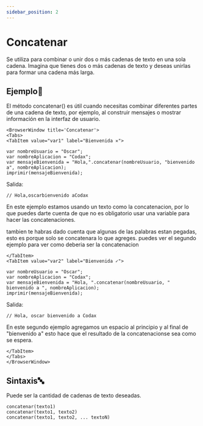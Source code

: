 ```yaml
---
sidebar_position: 2
---
```




# Concatenar

Se utiliza para combinar o unir dos o más cadenas de texto en una sola cadena. Imagina que tienes dos o más cadenas de texto y deseas unirlas para formar una cadena más larga.

## Ejemplo📝

El método concatenar() es útil cuando necesitas combinar diferentes partes de una cadena de texto, por ejemplo, al construir mensajes o mostrar información en la interfaz de usuario.

```mdx-code-block
<BrowserWindow title='Concatenar'>
<Tabs>
<TabItem value="var1" label="Bienvenida ✕">
```

```dummy
var nombreUsuario = "Oscar";
var nombreAplicacion = "Codax";
var mensajeBienvenida = "Hola,".concatenar(nombreUsuario, "bienvenido a", nombreAplicacion);
imprimir(mensajeBienvenida);
```

Salida:
```dummy
// Hola,oscarbienvenido aCodax
```

En este ejemplo estamos usando un texto como la concatenacion, por lo que puedes darte cuenta de que no es obligatorio usar una variable para hacer las concatenaciones.

tambien te habras dado cuenta que algunas de las palabras estan pegadas, esto es porque solo se concatenara lo que agreges.
puedes ver el segundo ejemplo para ver como deberia ser la concatenacion

```mdx-code-block
</TabItem>
<TabItem value="var2" label="Bienvenida ✓">
```

```dummy
var nombreUsuario = "Oscar";
var nombreAplicacion = "Codax";
var mensajeBienvenida = "Hola, ".concatenar(nombreUsuario, " bienvenido a ", nombreAplicacion);
imprimir(mensajeBienvenida);
```

Salida:
```dummy
// Hola, oscar bienvenido a Codax
```

En este segundo ejemplo agregamos un espacio al principio y al final de "bienvenido a" esto hace que el resultado de la concatenacionse sea como se espera.
```mdx-code-block
</TabItem>
</Tabs>
</BrowserWindow>
```

## Sintaxis🔤

Puede ser la cantidad de cadenas de texto deseadas.

```dummy
concatenar(texto1)
concatenar(texto1, texto2)
concatenar(texto1, texto2, ... textoN)
```

